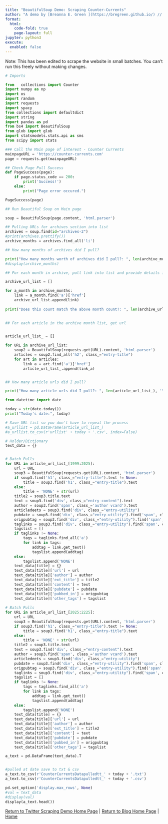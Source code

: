 ```yaml
---
title: "BeautifulSoup Demo: Scraping Counter-Currents"
author: "A demo by [Breanna E. Green ](https://bregreen.github.io/) // Powered by [Quarto](https://quarto.org/docs/tools/jupyter-lab.html)"
format: 
  html:
    code-fold: true
    page-layout: full
jupyter: python3
execute: 
  enabled: false
---
```


Note: This has been edited to scrape the website in small batches. You can't run this freely without making changes.


```python
# Imports

from   collections import Counter
import numpy as np
import os
import random
import requests
import spacy
from collections import defaultdict
import string 
import pandas as pd
from bs4 import BeautifulSoup
from glob import glob
import statsmodels.stats.api as sms
from scipy import stats

```


```python

### Call the Main page of interest - Counter Currents
mainpageURL = 'https://counter-currents.com'
page = requests.get(mainpageURL)

## Check Page Pull Success
def PageSuccess(page):
    if page.status_code == 200:
        print('Success!')
    else:
        print("Page error occured.")

```


```python

PageSuccess(page)

```

```python

## Run Beautiful Soup on Main page

soup = BeautifulSoup(page.content, 'html.parser')

## Pulling URLs for archives section into list
archives = soup.find(id="archives-2")
#print(archives.prettify())
archive_months = archives.find_all('li')

```


```python

## How many months of archives did I pull?

print("How many months worth of archives did I pull?: ", len(archive_months), '\n', "Years: ", len(archive_months)/12)
#display(archive_months)

```

```python

## For each month in archive, pull link into list and provide details if wanted/needed

archive_url_list = []

for a_month in archive_months:
    link = a_month.find('a')['href']
    archive_url_list.append(link)
    
print("Does this count match the above month count?: ", len(archive_url_list)==len(archive_months))
    
```


```python

## For each article in the archive month list, get url


article_url_list_ = []

for URL in archive_url_list:
    soup2 = BeautifulSoup(requests.get(URL).content, 'html.parser')
    articles = soup2.find_all('h2', class_="entry-title")
    for art in articles:
        link_a = art.find('a')['href']
        article_url_list_.append(link_a)  


## How many article urls did I pull?

print("How many article urls did I pull?: ", len(article_url_list_), '\n'*2, article_url_list_[:3])

```

```python
from datetime import date

today = str(date.today())
print("Today's date:", today)

# Save URL list so you don't have to repeat the process
#a_urllist = pd.DataFrame(article_url_list_)
#a_urllist.to_csv(r'urllist' + today + '.csv', index=False) 

```


```python

# Holder/Dictionary
text_data = {}


# Batch Pulls
for URL in article_url_list_[1999:2025]:
    url = URL
    soup3 = BeautifulSoup(requests.get(URL).content, 'html.parser')
    if soup3.find('h1', class_="entry-title").text != None:
        title = soup3.find('h1', class_="entry-title").text
    else:
        title = 'NONE' + str(url) 
    title2 = soup3.title.text
    text = soup3.find('div', class_="entry-content").text
    author = soup3.find('span', class_='author vcard').text
    articledeets = soup3.find('div', class_="entry-utility")
    pubdate = soup3.find('div', class_="entry-utility").find('span', class_='entry-date date updated').text
    origpubtag = soup3.find('div', class_="entry-utility").find('span', class_='cat-links').text
    taglinks = soup3.find('div', class_="entry-utility").find('span', class_='tag-links')
    tagslist = []
    if taglinks != None:
        tags = taglinks.find_all('a')
        for link in tags:
            addtag = link.get_text()
            tagslist.append(addtag)
    else:
        tagslist.append('NONE')
    text_data[title] = {}
    text_data[title]['url'] = url
    text_data[title]['author'] = author
    text_data[title]['ext_title'] = title2
    text_data[title]['content'] = text
    text_data[title]['pubdate'] = pubdate
    text_data[title]['pubbed_in'] = origpubtag
    text_data[title]['other_tags'] = tagslist
    
# Batch Pulls
for URL in article_url_list_[2025:2225]:
    url = URL
    soup3 = BeautifulSoup(requests.get(URL).content, 'html.parser')
    if soup3.find('h1', class_="entry-title").text != None:
        title = soup3.find('h1', class_="entry-title").text
    else:
        title = 'NONE' + str(url) 
    title2 = soup3.title.text
    text = soup3.find('div', class_="entry-content").text
    author = soup3.find('span', class_='author vcard').text
    articledeets = soup3.find('div', class_="entry-utility")
    pubdate = soup3.find('div', class_="entry-utility").find('span', class_='entry-date date updated').text
    origpubtag = soup3.find('div', class_="entry-utility").find('span', class_='cat-links').text
    taglinks = soup3.find('div', class_="entry-utility").find('span', class_='tag-links')
    tagslist = []
    if taglinks != None:
        tags = taglinks.find_all('a')
        for link in tags:
            addtag = link.get_text()
            tagslist.append(addtag)
    else:
        tagslist.append('NONE')
    text_data[title] = {}
    text_data[title]['url'] = url
    text_data[title]['author'] = author
    text_data[title]['ext_title'] = title2
    text_data[title]['content'] = text
    text_data[title]['pubdate'] = pubdate
    text_data[title]['pubbed_in'] = origpubtag
    text_data[title]['other_tags'] = tagslist

```


```python

a_text = pd.DataFrame(text_data).T


#pulled at date save to txt & csv
a_text.to_csv(r'CounterCurrentsDatapulledtt_' + today + '.txt')
a_text.to_csv(r'CounterCurrentsDatapulledtt_' + today + '.csv')

```

```python

pd.set_option('display.max_rows', None)
#val = text_data
#display(val)
display(a_text.head())

```



[Return to Twitter Scraping Demo Home Page](https://bregreen.github.io/projects/Twitter_Scraping_Demo/Twitter_Scrape_Demo_README.html#) | 
[Return to Blog Home Page](https://bregreen.github.io/blog.html#) | 
[Home](https://bregreen.github.io/#)